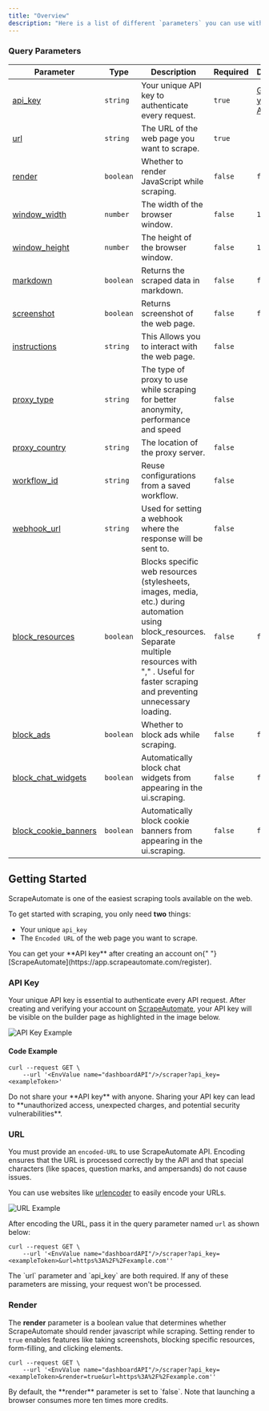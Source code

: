 ```yaml
---
title: "Overview"
description: "Here is a list of different `parameters` you can use with ScrapeAutomate. This overview will help you get started with ScrapeAutomate while ensuring secure usage of your credentials."
---
```


### Query Parameters

| Parameter                                     | Type      | Description                                                                                                                                                                                                     | Required | Default                                                     |
| --------------------------------------------- | --------- | --------------------------------------------------------------------------------------------------------------------------------------------------------------------------------------------------------------- | -------- | ----------------------------------------------------------- |
| [api_key](#api-key)                           | `string`  | Your unique API key to authenticate every request.                                                                                                                                                              | `true`   | [Get your API key](https://app.scrapeautomate.com/register) |
| [url](#url)                                   | `string`  | The URL of the web page you want to scrape.                                                                                                                                                                     | `true`   |                                                             |
| [render](#render)                             | `boolean` | Whether to render JavaScript while scraping.                                                                                                                                                                    | `false`  | `false`                                                     |
| [window_width](#window_width)                 | `number`  | The width of the browser window.                                                                                                                                                                                | `false`  | `1920`                                                      |
| [window_height](#window_height)               | `number`  | The height of the browser window.                                                                                                                                                                               | `false`  | `1080`                                                      |
| [markdown](#markdown)                         | `boolean` | Returns the scraped data in markdown.                                                                                                                                                                           | `false`  | `false`                                                     |
| [screenshot](#screenshot)                     | `boolean` | Returns screenshot of the web page.                                                                                                                                                                             | `false`  | `false`                                                     |
| [instructions](#instructions)                 | `string`  | This Allows you to interact with the web page.                                                                                                                                                                  | `false`  |                                                             |
| [proxy_type](#proxy_type)                     | `string`  | The type of proxy to use while scraping for better anonymity, performance and speed                                                                                                                             | `false`  |                                                             |
| [proxy_country](#proxy_location)              | `string`  | The location of the proxy server.                                                                                                                                                                               | `false`  |                                                             |
| [workflow_id](#workflow_id)                   | `string`  | Reuse configurations from a saved workflow.                                                                                                                                                                     | `false`  |                                                             |
| [webhook_url](#webhook_url)                   | `string`  | Used for setting a webhook where the response will be sent to.                                                                                                                                                  | `false`  |                                                             |
| [block_resources](#block_resources)           | `boolean` | Blocks specific web resources (stylesheets, images, media, etc.) during automation using block_resources. Separate multiple resources with "," . Useful for faster scraping and preventing unnecessary loading. | `false`  | `false`                                                     |
| [block_ads](#block_ads)                       | `boolean` | Whether to block ads while scraping.                                                                                                                                                                            | `false`  | `false`                                                     |
| [block_chat_widgets](#block_chat_widgets)     | `boolean` | Automatically block chat widgets from appearing in the ui.scraping.                                                                                                                                             | `false`  | `false`                                                     |
| [block_cookie_banners](#block_cookie_banners) | `boolean` | Automatically block cookie banners from appearing in the ui.scraping.                                                                                                                                           | `false`  | `false`                                                     |

## Getting Started

ScrapeAutomate is one of the easiest scraping tools available on the web.

To get started with scraping, you only need **two** things:

- Your unique `api_key`
- The `Encoded URL` of the web page you want to scrape.

<Note>
  You can get your **API key** after creating an account on{" "}
  [ScrapeAutomate](https://app.scrapeautomate.com/register).
</Note>

### API Key

Your unique API key is essential to authenticate every API request. After creating and verifying your account on [ScrapeAutomate](https://scrapeautomate.com), your API key will be visible on the builder page as highlighted in the image below.

![API Key Example](../images/api-key.png)

#### Code Example

```shell cURL
curl --request GET \
    --url '<EnvValue name="dashboardAPI"/>/scraper?api_key=<exampleToken>'
```

<Warning>
  Do not share your **API key** with anyone. Sharing your API key can lead to
  **unauthorized access, unexpected charges, and potential security
  vulnerabilities**.
</Warning>

### URL

You must provide an `encoded-URL` to use ScrapeAutomate API. Encoding ensures that the URL is processed correctly by the API and that special characters (like spaces, question marks, and ampersands) do not cause issues.

You can use websites like [urlencoder](https://www.urlencoder.org/) to easily encode your URLs.

![URL Example](../images/url-encoder.png)

After encoding the URL, pass it in the query parameter named `url` as shown below:

```shell cURL
curl --request GET \
    --url '<EnvValue name="dashboardAPI"/>/scraper?api_key=<exampleToken>&url=https%3A%2F%2Fexample.com''
```

<Note>
  The `url` parameter and `api_key` are both required. If any of these
  parameters are missing, your request won't be processed.
</Note>

### Render

The **render** parameter is a boolean value that determines whether ScrapeAutomate should render javascript while scraping. Setting render to `true` enables features like taking screenshots, blocking specific resources, form-filling, and clicking elements.

```shell cURL
curl --request GET \
    --url '<EnvValue name="dashboardAPI"/>/scraper?api_key=<exampleToken>&render=true&url=https%3A%2F%2Fexample.com''
```

<Info>
  By default, the **render** parameter is set to `false`. Note that launching a
  browser consumes more ten times more credits.
</Info>
